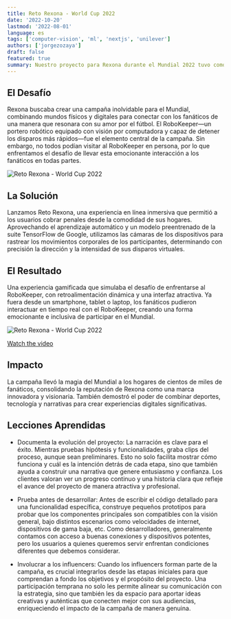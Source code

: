 ```yaml
---
title: Reto Rexona - World Cup 2022
date: '2022-10-20'
lastmod: '2022-08-01'
language: es
tags: ['computer-vision', 'ml', 'nextjs', 'unilever']
authors: ['jorgezozaya']
draft: false
featured: true
summary: Nuestro proyecto para Rexona durante el Mundial 2022 tuvo como objetivo acercar a los fans en México al juego como nunca antes. 
---
```



## El Desafío

Rexona buscaba crear una campaña inolvidable para el Mundial, combinando mundos físicos y digitales para conectar con los fanáticos de una manera que resonara con su amor por el fútbol. El RoboKeeper—un portero robótico equipado con visión por computadora y capaz de detener los disparos más rápidos—fue el elemento central de la campaña. Sin embargo, no todos podían visitar al RoboKeeper en persona, por lo que enfrentamos el desafío de llevar esta emocionante interacción a los fanáticos en todas partes.

![Reto Rexona - World Cup 2022](https://res.cloudinary.com/dbtnomqnj/image/upload/v1732918376/portfolio/Screenshot_2024-11-29_at_2.02.34_PM_uh1vpz.jpg)

## La Solución

Lanzamos Reto Rexona, una experiencia en línea inmersiva que permitió a los usuarios cobrar penales desde la comodidad de sus hogares. Aprovechando el aprendizaje automático y un modelo preentrenado de la suite TensorFlow de Google, utilizamos las cámaras de los dispositivos para rastrear los movimientos corporales de los participantes, determinando con precisión la dirección y la intensidad de sus disparos virtuales.

## El Resultado

Una experiencia gamificada que simulaba el desafío de enfrentarse al RoboKeeper, con retroalimentación dinámica y una interfaz atractiva. Ya fuera desde un smartphone, tablet o laptop, los fanáticos pudieron interactuar en tiempo real con el RoboKeeper, creando una forma emocionante e inclusiva de participar en el Mundial.

![Reto Rexona - World Cup 2022](https://res.cloudinary.com/dbtnomqnj/image/upload/v1732918375/portfolio/Screenshot_2024-11-29_at_2.03.03_PM_obgccn.jpg)

[Watch the video](https://www.youtube.com/watch?v=RVGdAZJ7H9M&t=4s&ab_channel=JorgeZozaya)


## Impacto

La campaña llevó la magia del Mundial a los hogares de cientos de miles de fanáticos, consolidando la reputación de Rexona como una marca innovadora y visionaria. También demostró el poder de combinar deportes, tecnología y narrativas para crear experiencias digitales significativas.

## Lecciones Aprendidas

+ Documenta la evolución del proyecto: La narración es clave para el éxito. Mientras pruebas hipótesis y funcionalidades, graba clips del proceso, aunque sean preliminares. Esto no solo facilita mostrar cómo funciona y cuál es la intención detrás de cada etapa, sino que también ayuda a construir una narrativa que genere entusiasmo y confianza. Los clientes valoran ver un progreso continuo y una historia clara que refleje el avance del proyecto de manera atractiva y profesional.

+ Prueba antes de desarrollar: Antes de escribir el código detallado para una funcionalidad específica, construye pequeños prototipos para probar que los componentes principales son compatibles con la visión general, bajo distintos escenarios como velocidades de internet, dispositivos de gama baja, etc. Como desarrolladores, generalmente contamos con acceso a buenas conexiones y dispositivos potentes, pero los usuarios a quienes queremos servir enfrentan condiciones diferentes que debemos considerar.

+ Involucrar a los influencers: Cuando los influencers forman parte de la campaña, es crucial integrarlos desde las etapas iniciales para que comprendan a fondo los objetivos y el propósito del proyecto. Una participación temprana no solo les permite alinear su comunicación con la estrategia, sino que también les da espacio para aportar ideas creativas y auténticas que conecten mejor con sus audiencias, enriqueciendo el impacto de la campaña de manera genuina.

